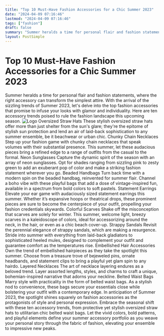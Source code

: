 ```yaml
---
title: "Top 10 Must-Have Fashion Accessories for a Chic Summer 2023"
date: "2024-04-09 07:16:46"
lastmod: "2024-04-09 07:16:46"
tags: ["fashion"]
draft: false
summary: "Summer heralds a time for personal flair and fashion statements, where the right accessory can transform the simplest attire. With the arrival of the sizzling trends of Summer 2023, let's delve into the top fashion accessories that promise to infuse your looks with glamor and individuality. Here are ten accessory trends poised to rule the fashion landscape this upcoming season."
layout: PostSimple
---
```

# Top 10 Must-Have Fashion Accessories for a Chic Summer 2023
Summer heralds a time for personal flair and fashion statements, where the right accessory can transform the simplest attire. With the arrival of the sizzling trends of Summer 2023, let's delve into the top fashion accessories that promise to infuse your looks with glamor and individuality. Here are ten accessory trends poised to rule the fashion landscape this upcoming season.
<img alt="Logo" class="lazyImg" data-src="https://cdn.seniorsselection.com/src_image/d7011896422809336e938b227ae9eac8.webp" src="/statics/image/loading.webp"/>
Oversized Straw Hats
These stylish oversized straw hats offer more than just shelter from the sun's glare; they're the epitome of stylish sun protection and lend an air of laid-back sophistication to any summer ensemble, be it beachwear or urban chic.
Chunky Chain Necklaces
Step up your fashion game with chunky chain necklaces that speak volumes with their substantial presence. This summer, let these audacious pieces bring a refined edge to a range of outfits from the casual to the formal.
Neon Sunglasses
Capture the dynamic spirit of the season with an array of neon sunglasses. Opt for shades ranging from sizzling pink to zesty green to add an exuberant pop of color and make a striking fashion statement wherever you go.
Beaded Handbags
Turn back time with a modern spin on the beaded handbag, reinvented for summer flair. Channel a boho vibe with these playful bags that add a dose of vintage-inspired fun, available in a spectrum from bold colors to soft pastels.
Statement Earrings
Elevate your ear game with audaciously sized statement earrings this summer. Whether it’s expansive hoops or theatrical drops, these prominent pieces are sure to become the centerpiece of your outfit, propelling your fashion credentials skywards.
Colorful Scarves
Shake off the misconception that scarves are solely for winter. This summer, welcome light, breezy scarves in a kaleidoscope of colors, ideal for accessorizing around the neck, in the hair, or even as a chic beach cover-up.
Strappy Sandals
Revisit the perennial elegance of strappy sandals, which are making a resurgence. Stride into summer with everything from laid-back gladiators to sophisticated heeled mules, designed to complement your outfit and guarantee comfort as the temperatures rise.
Embellished Hair Accessories
Own the trend of embellished hairpieces as they take the spotlight this summer. Choose from a treasure trove of bejeweled pins, ornate headbands, and statement clips to bring a playful yet glam spin to any hairdo.
Layered Necklaces
The art of necklace layering endures as a beloved trend. Layer assorted lengths, styles, and charms to craft a unique, bohemian-inspired narrative that adorns your neckline.
Belted Waist Bags
Marry style with practicality in the form of belted waist bags. As a stylish nod to convenience, these bags secure your essentials close while bolstering your outfit with a contemporary edge.
In anticipation of Summer 2023, the spotlight shines squarely on fashion accessories as the protagonists of style and personal expression. Embrace the seasonal shift with these ten accessory trends, from protective yet stylish oversized straw hats to utilitarian chic belted waist bags. Let the vivid colors, bold patterns, and playful elements define your summer accessory portfolio as you weave your personal story through the fabric of fashion, elevating your ensemble to impressive new peaks.
        